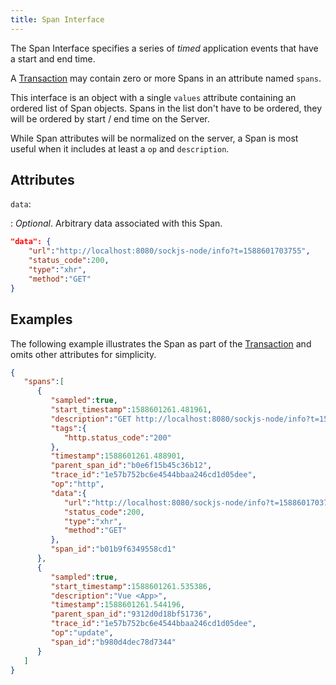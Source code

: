 ```yaml
---
title: Span Interface
---
```


The Span Interface specifies a series of _timed_ application events that have a start and end time.

A [Transaction](./transaction) may contain zero or more Spans in an attribute named `spans`.

This interface is an object with a single `values` attribute containing an
ordered list of Span objects. Spans in the list don't have to be ordered, they will be ordered
by start / end time on the Server.

While Span attributes will be normalized on the server, a Span is most
useful when it includes at least a `op` and `description`.

## Attributes












`data`:

: _Optional_. Arbitrary data associated with this Span.

```json
"data": {
    "url":"http://localhost:8080/sockjs-node/info?t=1588601703755",
    "status_code":200,
    "type":"xhr",
    "method":"GET"
}
```

## Examples

The following example illustrates the Span as part of the [Transaction](./transaction) and omits other attributes for simplicity.

```json
{
   "spans":[
      {
         "sampled":true,
         "start_timestamp":1588601261.481961,
         "description":"GET http://localhost:8080/sockjs-node/info?t=1588601703755",
         "tags":{
            "http.status_code":"200"
         },
         "timestamp":1588601261.488901,
         "parent_span_id":"b0e6f15b45c36b12",
         "trace_id":"1e57b752bc6e4544bbaa246cd1d05dee",
         "op":"http",
         "data":{
            "url":"http://localhost:8080/sockjs-node/info?t=1588601703755",
            "status_code":200,
            "type":"xhr",
            "method":"GET"
         },
         "span_id":"b01b9f6349558cd1"
      },
      {
         "sampled":true,
         "start_timestamp":1588601261.535386,
         "description":"Vue <App>",
         "timestamp":1588601261.544196,
         "parent_span_id":"9312d0d18bf51736",
         "trace_id":"1e57b752bc6e4544bbaa246cd1d05dee",
         "op":"update",
         "span_id":"b980d4dec78d7344"
      }
   ]
}
```
